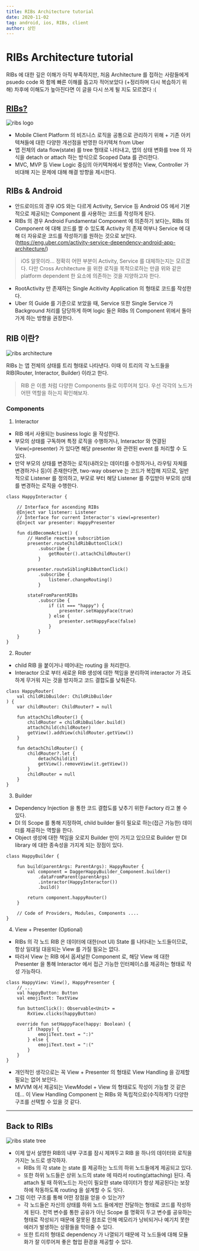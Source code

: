 ```yaml
---
title: RIBs Architecture tutorial
date: 2020-11-02
tag: android, ios, RIBs, client 
author: 상민
---
```


# RIBs Architecture tutorial

RIBs 에 대한 깊은 이해가 아직 부족하지만, 처음 Architecture 를 접하는 사람들에게 psuedo code 와 함께 빠른 이해를 돕고자 적어보았다 (+정리하며 다시 복습하기 위해)
차후에 이해도가 높아진다면 이 글을 다시 쓰게 될 지도 모르겠다 :(

## [RIBs?](https://github.com/uber/RIBs)

![ribs logo](ribs_logo.png)

- Mobile Client Platform 의 비즈니스 로직을 공통으로 관리하기 위해 + 기존 아키텍쳐들에 대한 다양한 개선점을 반영한 아키텍쳐 from Uber
- 앱 전체의 data flow(state) 를 tree 형태로 나타내고, 앱의 상태 변화를 tree 의 자식을 detach or attach 하는 방식으로 Scoped Data 를 관리한다.
- MVC, MVP 등 View Logic 중심의 아키텍쳐에서 발생하는 View, Controller 가 비대해 지는 문제에 대해 해결 방향을 제시한다.

## RIBs & Android

- 안드로이드의 경우 iOS 와는 다르게 Activity, Service 등 Android OS 에서 기본적으로 제공되는 Component 를 사용하는 코드를 작성하게 된다.
- RIBs 의 경우 Android Fundamental Component 에 의존하기 보다는, RIBs 의 Component 에 대해 코드를 짤 수 있도록 Activity 의 존재 여부나 Service 에 대해 더 자유로운 코드를 작성하기를 원하는 것으로 보인다. (https://eng.uber.com/activity-service-dependency-android-app-architecture/)
> iOS 알못이라... 정확히 어떤 부분이 Activity, Service 를 대체하는지는 모르겠다. 다만 Cross Architecture 을 위한 로직을 목적으로하는 만큼 위와 같은 platform dependent 한 요소에 의존하는 것을 지양하고자 한다.

- RootActivity 만 존재하는 Single Acitivity Application 의 형태로 코드를 작성한다.
- Uber 의 Guide 를 기준으로 보았을 때, Service 또한 Single Service 가 Background 처리를 담당하게 하며 logic 들은 RIBs 의 Component 위에서 돌아가게 하는 방향을 권장한다.

## RIB 이란?

![ribs architecture](ribs_architecture.png)

RIBs 는 앱 전체의 상태를 트리 형태로 나타낸다. 이때 이 트리의 각 노드들을 RIB(Router, Interactor, Builder) 이라고 한다.

> RIB 은 이름 처럼 다양한 Components 들로 이루어져 있다. 우선 각각의 노드가 어떤 역할을 하는지 확인해보자.

### Components

1. Interactor

- RIB 에서 사용되는 business logic 을 작성한다.
- 부모의 상태를 구독하며 특정 로직을 수행하거나, Interactor 와 연결된 View(=presenter) 가 있다면 해당 presenter 와 관련된 event 를 처리할 수 도 있다.
- 만약 부모의 상태를 변경하는 로직(내려오는 데이터를 수정하거나, 라우팅 자체를 변경하거나 등)이 존재한다면, two-way observe 는 코드가 복잡해 지므로, 일반적으로 Listener 를 정의하고, 부모로 부터 해당 Listener 를 주입받아 부모의 상태를 변경하는 로직을 수행한다.

```
class HappyInteractor {

    // Interface for ascending RIBs
    @Inject var listener: Listener
    // Interface for current Interactor's view(=presenter)
    @Inject var presenter: HappyPresenter

    fun didBecomeActive() {
        // Handle reactive subscribtion
        presenter.routeChildRibButtonClick()
            .subscribe {
                getRouter().attachChildRouter()
            }

        presenter.routeSiblingRibButtonClick()
            .subscribe {
                listener.changeRouting()
            }

        stateFromParentRIBs
            .subscribe {
                if (it === "happy") {
                    presenter.setHappyFace(true)
                } else {
                    presenter.setHappyFace(false)
                }
            }
    }
}
```

2. Router
- child RIB 을 붙이거나 떼어내는 routing 을 처리한다.
- Interactor 으로 부터 새로운 RIB 생성에 대한 책임을 분리하여 interactor 가 과도하게 무거워 지는 것을 방지하고 코드 결합도를 낮춰준다.

```
class HappyRouter(
    val childRibBuilder: ChildRibBuilder
) {
    var childRouter: ChildRouter? = null

    fun attachChildRouter() {
        childRouter = childRibBuilder.build()
        attachChild(childRouter)
        getView().addView(childRouter.getView())
    }

    fun detachChildRouter() {
        childRouter?.let {
            detachChild(it)
            getView().removeView(it.getView())
        }
        childRouter = null
    }
}
```

3. Builder
- Dependency Injection 을 통한 코드 결합도를 낮추기 위한 Factory 라고 볼 수 있다.
- DI 의 Scope 를 통해 지정하여, child builder 들이 필요로 하는(접근 가능한) 데이터를 제공하는 역할을 한다.
- Object 생성에 대한 책임을 오로지 Builder 만이 가지고 있으므로 Builder 만 DI library 에 대한 종속성을 가지게 되는 장점이 있다.

```
class HappyBuilder {

    fun build(parentArgs: ParentArgs): HappyRouter {
        val component = DaggerHappyBuilder_Component.builder()
            .dataFromParent(parentArgs)
            .interactor(HappyInteractor())
            .build()

        return component.happyRouter()
    }

    // Code of Providers, Modules, Components ....
}
```

4. View + Presenter (Optional)
- RIBs 의 각 노드 RIB 은 데이터에 대한(not UI) State 를 나타내는 노드들이므로, 항상 일대일 대응되는 View 를 가질 필요는 없다.
- 따라서 View 는 RIB 에서 옵셔널한 Component 로, 해당 View 에 대한 Presenter 을 통해 Interactor 에서 접근 가능한 인터페이스를 제공하는 형태로 작성 가능하다.

```
class HappyView: View(), HappyPresenter {
    // ...
    val happyButton: Button
    val emojiText: TextView

    fun buttonClick(): Observable<Unit> =
        RxView.clicks(happyButton)

    override fun setHappyFace(happy: Boolean) {
        if (happy) {
            emojiText.text = ":)"
        } else {
            emojiText.text = ":("
        }
    }
}
```

- 개인적인 생각으로는 꼭 View + Presenter 의 형태로 View Handling 을 강제할 필요는 없어 보인다.
- MVVM 에서 제공되는 ViewModel + View 의 형태로도 작성이 가능할 것 같은데... 이 View Handling Component 는 RIBs 와 독립적으로(수직하게?) 다양한 구조를 선택할 수 있을 것 같다.

---

## Back to RIBs

![ribs state tree](ribs_state_tree.gif)

- 이제 앞서 설명한 RIB의 내부 구조를 잠시 제껴두고 RIB 을 하나의 데이터와 로직을 가지는 노드로 생각하자.
    - RIBs 의 각 state 는 state 를 제공하는 노드의 하위 노드들에게 제공되고 있다.
    - 또한 하위 노드들은 상위 노드의 state 에 따라서 routing(attaching) 된다. 즉 attach 될 때 하위노드는 자신이 필요한 state 데이터가 항상 제공된다는 보장하에 작동하도록 routing 을 설계할 수 도 잇다.
- 그럼 이런 구조를 통해 어떤 장점을 얻을 수 있는가?
    - 각 노드들은 자신의 상태를 하위 노드 들에게만 전달하는 형태로 코드를 작성하게 된다. 전역 변수를 통한 공유가 아닌 Scope 를 명확히 두고 변수를 공유하는 형태로 작성되기 때문에 잘못된 참조로 인해 메모리가 낭비되거나 예기치 못한 에러가 발생하는 상황들을 막아줄 수 있다.
    - 또한 트리의 형태로 dependency 가 나열되기 때문에 각 노드들에 대해  모듈화가 잘 이루어져 좋은 협업 환경을 제공할 수 있다.
